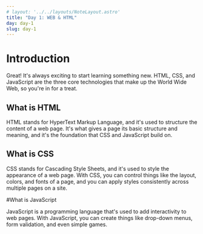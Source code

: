 ```yaml
---
# layout: '../../layouts/NoteLayout.astro'
title: "Day 1: WEB & HTML"
day: day-1
slug: day-1
---
```


# Introduction

Great! It's always exciting to start learning something new. HTML, CSS, and JavaScript are the three core technologies that make up the World Wide Web, so you're in for a treat.

## What is HTML

HTML stands for HyperText Markup Language, and it's used to structure the content of a web page. It's what gives a page its basic structure and meaning, and it's the foundation that CSS and JavaScript build on.

## What is CSS

CSS stands for Cascading Style Sheets, and it's used to style the appearance of a web page. With CSS, you can control things like the layout, colors, and fonts of a page, and you can apply styles consistently across multiple pages on a site.

#What is JavaScript

JavaScript is a programming language that's used to add interactivity to web pages. With JavaScript, you can create things like drop-down menus, form validation, and even simple games.
